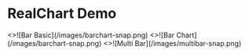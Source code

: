 # RealChart Demo



<Cards num={3}>
  <Cards.Card
    image
    arrow
    title="Basic"
    href="/demo/Basic"
  >
    <>![Bar Basic](/images/barchart-snap.png)</>
  </Cards.Card>
  <Cards.Card
    image
    arrow
    title="Bar Chart"
    href="/demo/Bar/bar"
  >
    <>![Bar Chart](/images/barchart-snap.png)</>
  </Cards.Card>
  <Cards.Card image arrow title="Multi Bar" href="/demo/Bar/multi-bar">
    <>![Multi Bar](/images/multibar-snap.png)</>
  </Cards.Card>
</Cards>